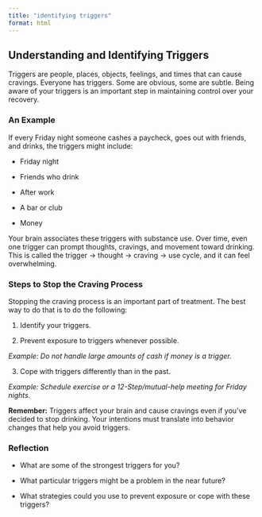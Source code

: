 ```yaml
---
title: "identifying triggers"
format: html
---
```


## Understanding and Identifying Triggers

Triggers are people, places, objects, feelings, and times that can cause cravings. Everyone has triggers. Some are obvious, some are subtle. Being aware of your triggers is an important step in maintaining control over your recovery.

### An Example

If every Friday night someone cashes a paycheck, goes out with friends, and drinks, the triggers might include:

-   Friday night

-   Friends who drink

-   After work

-   A bar or club

-   Money

Your brain associates these triggers with substance use. Over time, even one trigger can prompt thoughts, cravings, and movement toward drinking. This is called the trigger → thought → craving → use cycle, and it can feel overwhelming.

### Steps to Stop the Craving Process

Stopping the craving process is an important part of treatment. The best way to do that is to do the following:

1.  Identify your triggers.

2.  Prevent exposure to triggers whenever possible.

*Example: Do not handle large amounts of cash if money is a trigger.*

3.  Cope with triggers differently than in the past.

*Example: Schedule exercise or a 12-Step/mutual-help meeting for Friday nights.*

**Remember:** Triggers affect your brain and cause cravings even if you’ve decided to stop drinking. Your intentions must translate into behavior changes that help you avoid triggers.

### Reflection

-   What are some of the strongest triggers for you?

-   What particular triggers might be a problem in the near future?

-   What strategies could you use to prevent exposure or cope with these triggers?

